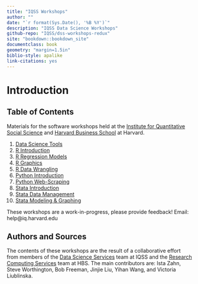 ```yaml
---
title: "IQSS Workshops"
author: ""
date: "`r format(Sys.Date(), '%B %Y')`"
description: "IQSS Data Science Workshops"
github-repo: "IQSS/dss-workshops-redux"
site: "bookdown::bookdown_site"
documentclass: book
geometry: "margin=1.5in"
biblio-style: apalike
link-citations: yes
---
```


# Introduction {-}

## Table of Contents {-}

Materials for the software workshops held at the [Institute for Quantitative Social Science](http://iq.harvard.edu) and [Harvard Business School](https://training.rcs.hbs.org) at Harvard.

1. [Data Science Tools](./DataScienceTools.html)
2. [R Introduction](./Rintro.html)
3. [R Regression Models](./Rmodels.html)
4. [R Graphics](./Rgraphics.html)
5. [R Data Wrangling](./RDataWrangling.html)
6. [Python Introduction](./PythonIntro.html)
7. [Python Web-Scraping](./PythonWebScrape.html)
8. [Stata Introduction](./StataIntro.html)
9. [Stata Data Management](./StataDatMan.html)
10. [Stata Modeling & Graphing](./StataModGraph.html)

These workshops are a work-in-progress, please provide feedback! Email: help@iq.harvard.edu

## Authors and Sources {-}

The contents of these workshops are the result of a collaborative effort from members of the [Data Science Services](http://dss.iq.harvard.edu) team at IQSS and the [Research Computing Services](https://training.rcs.hbs.org) team at HBS. The main contributors are: Ista Zahn, Steve Worthington, Bob Freeman, Jinjie Liu, Yihan Wang, and Victoria Liublinska.
